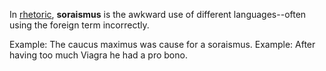 In [[rhetoric]], '''soraismus''' is the awkward use of different languages--often using the foreign term incorrectly.

{{stub}}
Example:  The caucus maximus was cause for a soraismus.
Example:  After having too much Viagra he had a pro bono.